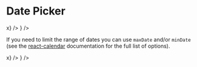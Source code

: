 


# Date Picker

<Playground component={DatePicker}>
  <div style={{ maxWidth: 300, height: 300 }}>
    <ControlledField component={
      <DatePicker value="" placeholder="Pick a date..." onChange={x=>x} />
    } />
  </div>
</Playground>

If you need to limit the range of dates you can use `maxDate` and/or `minDate` (see the [react-calendar](https://github.com/wojtekmaj/react-calendar#readme) documentation for the full list of options).

<Playground>
  <div style={{ maxWidth: 300, height: 300 }}>
    <ControlledField component={
      <DatePicker
        value=""
        placeholder="Pick a date..."
        maxDate={{ year: 2010, month: 4, day: 10 }}
        activeStartDate={{ year: 2010, month: 4, day: 10 }}
        minDate={{ year: 2010, month: 4, day: 1 }}
        onChange={x=>x} />
    } />
  </div>
</Playground>
